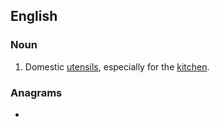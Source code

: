 ==English==

===Noun===
{{en-plural noun}}

# {{lb|en|North America}} Domestic [[utensils]], especially for the [[kitchen]].

===Anagrams===
* {{l|en|warehouses}}